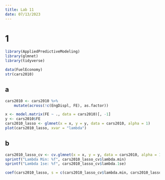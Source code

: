 ```yaml
---
title: Lab 11
date: 07/13/2023
---
```


# 1

```r
library(AppliedPredictiveModeling)
library(glmnet)
library(tidyverse)

data(FuelEconomy)
str(cars2010)
```

## a

```r
cars2010 <- cars2010 %>%
    mutate(across(!c(EngDispl, FE), as.factor))

x <- model.matrix(FE ~ ., data = cars2010)[, -1]
y <- cars2010$FE
cars2010_lasso <- glmnet(x = x, y = y, data = cars2010, alpha = 1)
plot(cars2010_lasso, xvar = "lambda")
```

## b

```r
cars2010_lasso_cv <- cv.glmnet(x = x, y = y, data = cars2010, alpha = 1)
sprintf("Lambda Min: %f", cars2010_lasso_cv$lambda.min)
sprintf("Lambda 1se: %f", cars2010_lasso_cv$lambda.1se)

coef(cars2010_lasso, s = c(cars2010_lasso_cv$lambda.min, cars2010_lasso_cv$lambda.1se))
```
